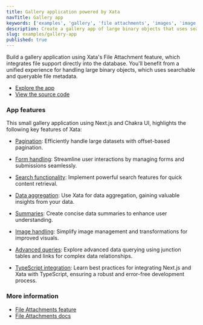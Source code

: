 ```yaml
---
title: Gallery application powered by Xata
navTitle: Gallery app
keywords: ['examples', 'gallery', 'file attachments', 'images', 'image transformation']
description: Create a gallery app of large binary objects that uses searchable file metadata
slug: examples/gallery-app
published: true
---
```


Build a gallery application using Xata's File Attachment feature, which integrates file support directly into the database. You'll benefit from a unified experience for handling large binary objects, which uses searchable and queryable file metadata.

- [Explore the app](https://xata-gallery.vercel.app/)
- [View the source code](https://github.com/xataio/sample-nextjs-chakra-gallery-app)

### App features

This small gallery application using Next.js and Chakra UI, highlights the following key features of Xata:

- [Pagination](/docs/sdk/get): Efficiently handle large datasets with offset-based pagination.

- [Form handling](/docs/sdk/get): Streamline user interactions by managing forms and submissions seamlessly.

- [Search functionality](/docs/sdk/search): Implement powerful search features for quick content retrieval.

- [Data aggregation](/docs/sdk/aggregate): Use Xata for data aggregation, gaining valuable insights from your data.

- [Summaries](/docs/sdk/summarize): Create concise data summaries to enhance user understanding.

- [Image handling](/docs/sdk/image-transformations): Simplify image management and transformations for improved visuals.

- [Advanced queries](/docs/concepts/file-attachments): Explore advanced data querying using junction tables and links for complex data relationships.

- [TypeScript integration](/docs/sdk/typescript/overview): Learn best practices for integrating Next.js and Xata with TypeScript, ensuring a robust and error-free development process.

### More information

- [File Attachments feature](https://xata.io/file-attachments)
- [File Attachments docs](/docs/concepts/file-attachments)
